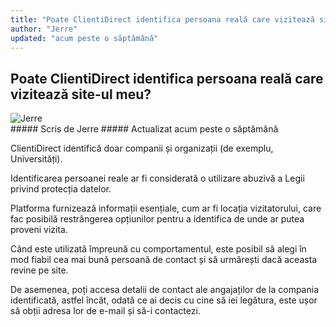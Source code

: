 ```yaml
---
title: "Poate ClientiDirect identifica persoana reală care vizitează site-ul meu?"
author: "Jerre"
updated: "acum peste o săptămână"
---
```


## Poate ClientiDirect identifica persoana reală care vizitează site-ul meu?

<div className="flex gap-2 items-center">
  <img
    src="/images/avatar.jpg"
    alt="Jerre"
    className="rounded-full"
    width={36}
    height={36}
  />
  <div>
    ##### Scris de Jerre  
    ##### Actualizat acum peste o săptămână
  </div>
</div>

ClientiDirect identifică doar companii și organizații (de exemplu, Universități).

Identificarea persoanei reale ar fi considerată o utilizare abuzivă a Legii privind protecția datelor.

Platforma furnizează informații esențiale, cum ar fi locația vizitatorului, care fac posibilă restrângerea opțiunilor pentru a identifica de unde ar putea proveni vizita.

Când este utilizată împreună cu comportamentul, este posibil să alegi în mod fiabil cea mai bună persoană de contact și să urmărești dacă aceasta revine pe site.

De asemenea, poți accesa detalii de contact ale angajaților de la compania identificată, astfel încât, odată ce ai decis cu cine să iei legătura, este ușor să obții adresa lor de e-mail și să-i contactezi.
